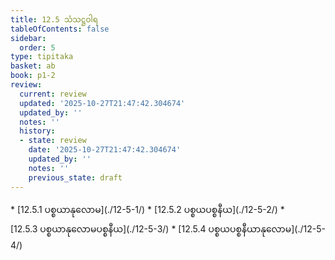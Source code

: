 ```yaml
---
title: 12.5 သံသဋ္ဌဝါရ
tableOfContents: false
sidebar:
  order: 5
type: tipitaka
basket: ab
book: p1-2
review:
  current: review
  updated: '2025-10-27T21:47:42.304674'
  updated_by: ''
  notes: ''
  history:
  - state: review
    date: '2025-10-27T21:47:42.304674'
    updated_by: ''
    notes: ''
    previous_state: draft
---
```



<ReviewStatus review={frontmatter.review} showDetails={true} />

<HypothesisAnnotation frontmatter={frontmatter} />

<DynamicBreadcrumb />



<TableOfContents book="p1-2" section="12.5">
* [12.5.1 ပစ္စယာနုလောမ](./12-5-1/)
* [12.5.2 ပစ္စယပစ္စနီယ](./12-5-2/)
* [12.5.3 ပစ္စယာနုလောမပစ္စနီယ](./12-5-3/)
* [12.5.4 ပစ္စယပစ္စနီယာနုလောမ](./12-5-4/)
</TableOfContents>